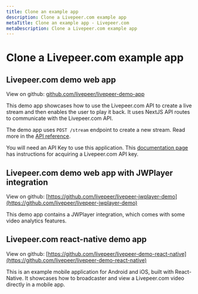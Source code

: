 ```yaml
---
title: Clone an example app
description: Clone a Livepeer.com example app
metaTitle: Clone an example app - Livepeer.com
metaDescription: Clone a Livepeer.com example app
---
```


# Clone a Livepeer.com example app

## Livepeer.com demo web app

View on github:
[github.com/livepeer/livepeer-demo-app](https://github.com/livepeer/livepeer-demo-app)

This demo app showcases how to use the Livepeer.com API to create a live stream
and then enables the user to play it back. It uses NextJS API routes to
communicate with the Livepeer.com API.

The demo app uses `POST /stream` endpoint to create a new stream. Read more in
the [API reference](/references/stream/post-stream).

You will need an API Key to use this application. This
[documentation page](/guides/livestreaming/api-key) has instructions
for acquiring a Livepeer.com API key.

## Livepeer.com demo web app with JWPlayer integration

View on github:
[https://github.com/livepeer/livepeer-jwplayer-demo](https://github.com/livepeer/livepeer-jwplayer-demo)

This demo app contains a JWPlayer integration, which comes with some video
analytics features.

## Livepeer.com react-native demo app

View on github:
[https://github.com/livepeer/livepeer-demo-react-native](https://github.com/livepeer/livepeer-demo-react-native)

This is an example mobile application for Android and iOS, built with
React-Native. It showcases how to broadcaster and view a Livepeer.com video
directly in a mobile app.
